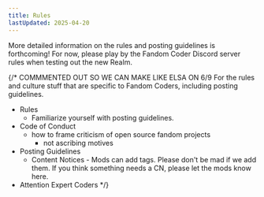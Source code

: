 ```yaml
---
title: Rules
lastUpdated: 2025-04-20
---
```


More detailed information on the rules and posting guidelines is forthcoming!
For now, please play by the Fandom Coder Discord server rules when testing out
the new Realm.

{/* COMMMENTED OUT SO WE CAN MAKE LIKE ELSA ON 6/9 For the rules and culture
stuff that are specific to Fandom Coders, including posting guidelines.

- Rules
  - Familiarize yourself with posting guidelines.
- Code of Conduct
  - how to frame criticism of open source fandom projects
    - not ascribing motives
- Posting Guidelines
  - Content Notices - Mods can add tags. Please don't be mad if we add them. If
    you think something needs a CN, please let the mods know here.
- Attention Expert Coders */}
